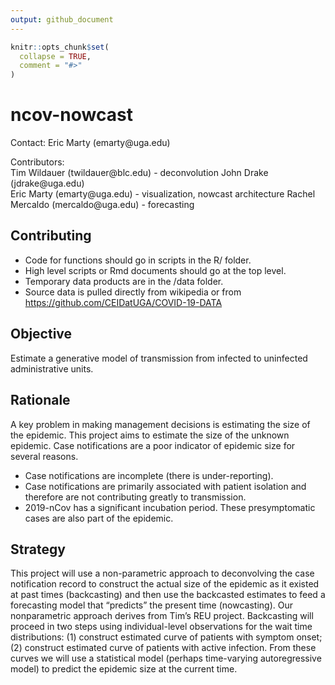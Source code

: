 ```yaml
---
output: github_document
---
```


<!-- README.md is generated from README.Rmd. Please edit that file -->

```r
knitr::opts_chunk$set(
  collapse = TRUE,
  comment = "#>"
)
```

# ncov-nowcast

<!-- badges: start -->
<!-- badges: end -->

Contact: Eric Marty (emarty@uga.edu)

Contributors:  
Tim Wildauer (twildauer@blc.edu) - deconvolution
John Drake (jdrake@uga.edu)  
Eric Marty (emarty@uga.edu) - visualization, nowcast architecture
Rachel Mercaldo (mercaldo@uga.edu) - forecasting

## Contributing

* Code for functions should go in scripts in the R/ folder.
* High level scripts or Rmd documents should go at the top level.
* Temporary data products are in the /data folder. 
* Source data is pulled directly from wikipedia or from <https://github.com/CEIDatUGA/COVID-19-DATA>

## Objective

Estimate a generative model of transmission from infected to uninfected administrative units.

## Rationale
A key problem in making management decisions is estimating the size of the epidemic. This project aims to estimate the size of the unknown epidemic. Case notifications are a poor indicator of epidemic size for several reasons. 

* Case notifications are incomplete (there is under-reporting).
* Case notifications are primarily associated with patient isolation and therefore are not contributing greatly to transmission.
* 2019-nCov has a significant incubation period. These presymptomatic cases are also part of the epidemic.

## Strategy

This project will use a non-parametric approach to deconvolving the case notification record to construct the actual size of the epidemic as it existed at past times (backcasting) and then use the backcasted estimates to feed a forecasting model that “predicts” the present time (nowcasting). Our nonparametric approach derives from Tim’s REU project. Backcasting will proceed in two steps using individual-level observations for the wait time distributions: (1) construct estimated curve of patients with symptom onset; (2) construct estimated curve of patients with active infection. From these curves we will use a statistical model (perhaps time-varying autoregressive model) to predict the epidemic size at the current time.
